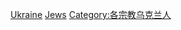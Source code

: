 {{Commonscat|Jewish people of Ukraine}}

[[Category:各國猶太人|Ukraine]]
[[Category:各族群烏克蘭人|Jews]]
[[Category:各宗教乌克兰人‎|Category:各宗教乌克兰人‎]]